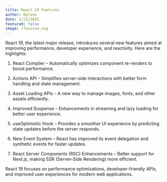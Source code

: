 ```yaml
---
title: React 19 Features
author: Oplano
date: 1/23/2025
featured: false
image: /favicon.svg
---
```


React 19, the latest major release, introduces several new features aimed at improving performance, developer experience, and reactivity. Here are the highlights:

1. React Compiler – Automatically optimizes component re-renders to boost performance.

2. Actions API – Simplifies server-side interactions with better form handling and state management.

3. Asset Loading APIs – A new way to manage images, fonts, and other assets efficiently.

4. Improved Suspense – Enhancements in streaming and lazy loading for better user experience.

5. useOptimistic Hook – Provides a smoother UI experience by predicting state updates before the server responds.

6. New Event System – React has improved its event delegation and synthetic events for faster updates.

7. React Server Components (RSC) Enhancements – Better support for Next.js, making SSR (Server-Side Rendering) more efficient.

React 19 focuses on performance optimizations, developer-friendly APIs, and improved user experiences for modern web applications.
